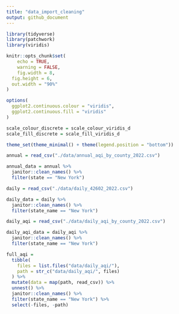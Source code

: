 ```yaml
---
title: "data_import_cleaning"
output: github_document
---
```


```r
library(tidyverse)
library(patchwork)
library(viridis)

knitr::opts_chunk$set(
	echo = TRUE,
	warning = FALSE,
	fig.width = 8, 
  fig.height = 6,
  out.width = "90%"
)

options(
  ggplot2.continuous.colour = "viridis",
  ggplot2.continuous.fill = "viridis"
)

scale_colour_discrete = scale_colour_viridis_d
scale_fill_discrete = scale_fill_viridis_d

theme_set(theme_minimal() + theme(legend.position = "bottom"))
```

```r
annual = read_csv("./data/annual_aqi_by_county_2022.csv")

annual_data = annual %>% 
  janitor::clean_names() %>% 
  filter(state == "New York")
```

```r
daily = read_csv("./data/daily_42602_2022.csv")

daily_data = daily %>% 
  janitor::clean_names() %>% 
  filter(state_name == "New York")
```

```r
daily_aqi = read_csv("./data/daily_aqi_by_county_2022.csv")

daily_aqi_data = daily_aqi %>% 
  janitor::clean_names() %>% 
  filter(state_name == "New York")
```

```r
full_aqi = 
  tibble(
    files = list.files("data/daily_aqi/"),
    path = str_c("data/daily_aqi/", files)
  ) %>% 
  mutate(data = map(path, read_csv)) %>% 
  unnest() %>% 
  janitor::clean_names() %>% 
  filter(state_name == "New York") %>% 
  select(-files, -path)
```

